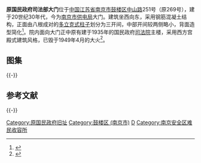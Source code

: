 {{文物保护单位
| 级别 = 市县级
| 省名 = 江苏省
| 市/县名 = 南京市
| 图片 = [[File:Former_Gate_of_Ministry_of_Justice_in_Nanjing_2011-01.JPG|200px]]<br><small>大门外侧，2011年1月</small>
| 名称 = 原国民政府司法部大门
| 编号 = 3-66
| 分类 = 近现代重要史迹及代表性建筑
| 所在 = {{CHN}}[[江蘇省|江蘇省]][[南京市|南京市]][[鼓楼区_(南京市)|鼓楼区]]中山路251号
| 时代 = 民国
| 登录 = 2006年6月
}}
 
'''原国民政府司法部大门'''位于[[中国|中国]][[江苏省|江苏省]][[南京市|南京市]][[鼓楼区_(南京市)|鼓楼区]][[中山路_(南京)|中山路]]251号（原269号），建于20世纪30年代，今为[[南京市供电局|南京市供电局]]大门。建筑坐西向东，采用钢筋混凝土结构，正面由八根成对的[[多立克柱式|多立克式柱子]]划分为三开间，中部开间较两侧略小，背面造型简化<ref>{{cite web|url=http://news.qq.com/a/20071124/000478.htm|title=《南京三座老大门成保护对象》|accessdate=2012-03-03|work=刘泱|publisher=南京报业网|archive-date=2014-03-11|archive-url=https://web.archive.org/web/20140311080144/http://news.qq.com/a/20071124/000478.htm|dead-url=no}}</ref>。院内面向大门正中原有建于1935年的国民政府[[司法院|司法院]]主楼，采用西方宫殿式建筑风格，已毁于1949年4月的大火<ref>{{cite web|url=http://www.jllib.cn/c/njmb/b/74356141|title=《原国民政府司法院》|accessdate=2012-03-03|work=|publisher=金陵图书馆}}{{dead link|date=2017年12月 |bot=InternetArchiveBot |fix-attempted=yes }}</ref>。

== 图集 ==
{{multiple image
| align  = left
| image1 = Former Gate of Ministry of Justice in Nanjing 01 2013-04.JPG 
| width1 = 260
| caption1 = 远景1
| image2 = Former Gate of Ministry of Justice in Nanjing 02 2013-04.JPG 
| width2 = 260
| caption2 = 远景2
}}
{{-}} 

== 参考文献 ==
{{Reflist|2}}

{{-}}
{{南京民国建筑}}
{{南京安全区|nocat}}

[[Category:原国民政府旧址|Category:原国民政府旧址]]
[[Category:鼓楼区_(南京市)|Category:鼓楼区 (南京市)]]
[[Category:司法院院史|D]]
[[Category:南京安全区难民收容所|Category:南京安全区难民收容所]]

{{nanjing-stub}}
